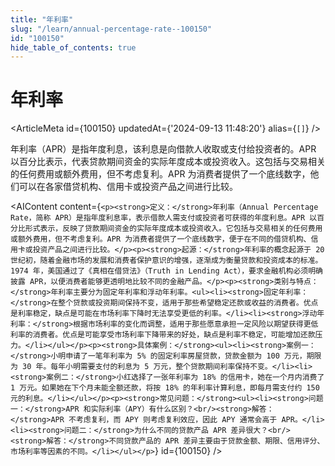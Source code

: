 ```yaml
---
title: "年利率"
slug: "/learn/annual-percentage-rate--100150"
id: "100150"
hide_table_of_contents: true
---
```



# 年利率

<ArticleMeta id={100150} updatedAt={'2024-09-13 11:48:20'} alias={`[]`} />
<div className='border-solid border-b border-t-0 my-4 border-[var(--ifm-color-gray-300)]' />

年利率（APR）是指年度利息，该利息是向借款人收取或支付给投资者的。APR 以百分比表示，代表贷款期间资金的实际年度成本或投资收入。这包括与交易相关的任何费用或额外费用，但不考虑复利。APR 为消费者提供了一个底线数字，他们可以在各家借贷机构、信用卡或投资产品之间进行比较。

<AIContent content={`<p><strong>定义：</strong>年利率（Annual Percentage Rate，简称 APR）是指年度利息率，表示借款人需支付或投资者可获得的年度利息。APR 以百分比形式表示，反映了贷款期间资金的实际年度成本或投资收入。它包括与交易相关的任何费用或额外费用，但不考虑复利。APR 为消费者提供了一个底线数字，便于在不同的借贷机构、信用卡或投资产品之间进行比较。</p><p><strong>起源：</strong>年利率的概念起源于 20 世纪初，随着金融市场的发展和消费者保护意识的增强，逐渐成为衡量贷款和投资成本的标准。1974 年，美国通过了《真相在借贷法》（Truth in Lending Act），要求金融机构必须明确披露 APR，以便消费者能够更透明地比较不同的金融产品。</p><p><strong>类别与特点：</strong>年利率主要分为固定年利率和浮动年利率。<ul><li><strong>固定年利率：</strong>在整个贷款或投资期间保持不变，适用于那些希望稳定还款或收益的消费者。优点是利率稳定，缺点是可能在市场利率下降时无法享受更低的利率。</li><li><strong>浮动年利率：</strong>根据市场利率的变化而调整，适用于那些愿意承担一定风险以期望获得更低利率的消费者。优点是可能享受市场利率下降带来的好处，缺点是利率不稳定，可能增加还款压力。</li></ul></p><p><strong>具体案例：</strong><ul><li><strong>案例一：</strong>小明申请了一笔年利率为 5% 的固定利率房屋贷款，贷款金额为 100 万元，期限为 30 年。每年小明需要支付的利息为 5 万元，整个贷款期间利率保持不变。</li><li><strong>案例二：</strong>小红选择了一张年利率为 18% 的信用卡，她在一个月内消费了 1 万元。如果她在下个月未能全额还款，将按 18% 的年利率计算利息，即每月需支付约 150 元的利息。</li></ul></p><p><strong>常见问题：</strong><ul><li><strong>问题一：</strong>APR 和实际利率（APY）有什么区别？<br/><strong>解答：</strong>APR 不考虑复利，而 APY 则考虑复利效应，因此 APY 通常会高于 APR。</li><li><strong>问题二：</strong>为什么不同的贷款产品 APR 差异很大？<br/><strong>解答：</strong>不同贷款产品的 APR 差异主要由于贷款金额、期限、信用评分、市场利率等因素的不同。</li></ul></p>`} id={100150} />
